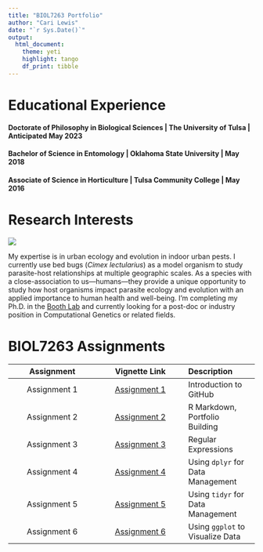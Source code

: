 ```yaml
---
title: "BIOL7263 Portfolio"
author: "Cari Lewis"
date: "`r Sys.Date()`"
output: 
  html_document:
    theme: yeti
    highlight: tango
    df_print: tibble
---
```

# **Educational Experience**

#### Doctorate of Philosophy in Biological Sciences | The University of Tulsa | Anticipated May 2023
#### Bachelor of Science in Entomology | Oklahoma State University | May 2018
#### Associate of Science in Horticulture | Tulsa Community College | May 2016

# **Research Interests**  
![](Assignments/ASP1-F1_Bed_Bug.jpg)
  
My expertise is in urban ecology and evolution in indoor urban pests. I currently use bed bugs (*Cimex lectularius*) as a model organism to study parasite-host relationships at multiple geographic scales. As a species with a close-association to us---humans---they provide a unique opportunity to study how host organisms impact parasite ecology and evolution with an applied importance to human health and well-being. I'm completing my Ph.D. in the [Booth Lab](https://www.booth-lab.org) and currently looking for a post-doc or industry position in Computational Genetics or related fields.

# **BIOL7263 Assignments**

| Assignment | Vignette Link | Description |  
| :---: | :---: | :---  
| Assignment 1 | [Assignment 1](Assignments/Assignment1.html) | Introduction to GitHub  
| Assignment 2 | [Assignment 2](index.html) | R Markdown, Portfolio Building  
| Assignment 3 | [Assignment 3](Assignments/Assignment3.html) | Regular Expressions  
| Assignment 4 | [Assignment 4](Assignments/Assignment4.html) | Using `dplyr` for Data Management  
| Assignment 5 | [Assignment 5](Assignments/Assignment5.html) | Using `tidyr` for Data Management  
| Assignment 6 | [Assignment 6](Assignments/Assignment6.html) | Using `ggplot` to Visualize Data  




